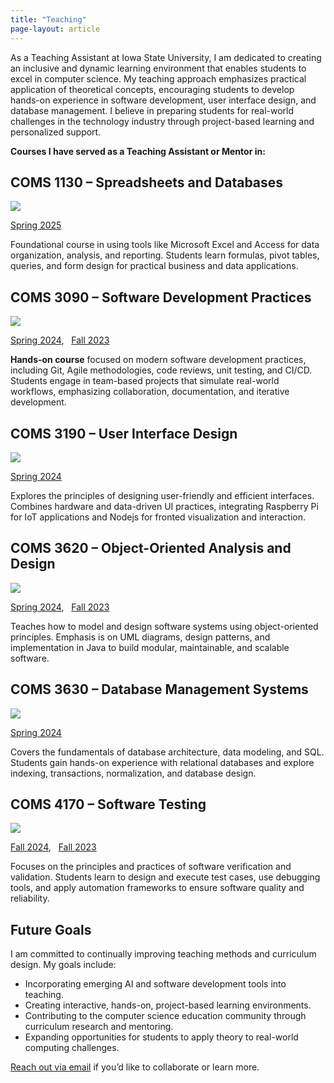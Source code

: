 ```yaml
---
title: "Teaching"
page-layout: article
---
```


As a Teaching Assistant at Iowa State University, I am dedicated to creating an inclusive and dynamic learning environment that enables students to excel in computer science. My teaching approach emphasizes practical application of theoretical concepts, encouraging students to develop hands-on experience in software development, user interface design, and database management. I believe in preparing students for real-world challenges in the technology industry through project-based learning and personalized support.

**Courses I have served as a Teaching Assistant or Mentor in:**



## COMS 1130 – Spreadsheets and Databases

::: {.grid}

::: {.g-col-12 .g-col-md-2}
![](/misc/info/teaching/spreadsheets.png)
:::

::: {.g-col-12 .g-col-md-10}
[Spring 2025](/teaching/coms1130/)

Foundational course in using tools like Microsoft Excel and Access for data organization, analysis, and reporting. Students learn formulas, pivot tables, queries, and form design for practical business and data applications.
:::

:::



## COMS 3090 – Software Development Practices

::: {.grid}

::: {.g-col-12 .g-col-md-2}
![](/misc/info/teaching/software_development.png)
:::

::: {.g-col-12 .g-col-md-10}
[Spring 2024](/teaching/coms3090/), &nbsp; [Fall 2023](/teaching/coms3090/)

**Hands-on course** focused on modern software development practices, including Git, Agile methodologies, code reviews, unit testing, and CI/CD. Students engage in team-based projects that simulate real-world workflows, emphasizing collaboration, documentation, and iterative development.
:::

:::



## COMS 3190 – User Interface Design

::: {.grid}

::: {.g-col-12 .g-col-md-2}
![](/misc/info/teaching/user_interface.png)
:::

::: {.g-col-12 .g-col-md-10}
[Spring 2024](/teaching/coms3190/)

Explores the principles of designing user-friendly and efficient interfaces. Combines hardware and data-driven UI practices, integrating Raspberry Pi for IoT applications and Nodejs for fronted visualization and interaction.
:::

:::



## COMS 3620 – Object-Oriented Analysis and Design

::: {.grid}

::: {.g-col-12 .g-col-md-2}
![](/misc/info/teaching/object_oriented.png)
:::

::: {.g-col-12 .g-col-md-10}
[Spring 2024](/teaching/coms3620/), &nbsp; [Fall 2023](/teaching/coms3620/)

Teaches how to model and design software systems using object-oriented principles. Emphasis is on UML diagrams, design patterns, and implementation in Java to build modular, maintainable, and scalable software.
:::

:::



## COMS 3630 – Database Management Systems

::: {.grid}

::: {.g-col-12 .g-col-md-2}
![](/misc/info/teaching/databases.png)
:::

::: {.g-col-12 .g-col-md-10}
[Spring 2024](/teaching/coms3630/)

Covers the fundamentals of database architecture, data modeling, and SQL. Students gain hands-on experience with relational databases and explore indexing, transactions, normalization, and database design.
:::

:::



## COMS 4170 – Software Testing

::: {.grid}

::: {.g-col-12 .g-col-md-2}
![](/misc/info/teaching/software_testing.png)
:::

::: {.g-col-12 .g-col-md-10}
[Fall 2024](/teaching/coms4170/), &nbsp; [Fall 2023](/teaching/coms4170/)

Focuses on the principles and practices of software verification and validation. Students learn to design and execute test cases, use debugging tools, and apply automation frameworks to ensure software quality and reliability.
:::

:::


## Future Goals

I am committed to continually improving teaching methods and curriculum design. My goals include:

- Incorporating emerging AI and software development tools into teaching.
- Creating interactive, hands-on, project-based learning environments.
- Contributing to the computer science education community through curriculum research and mentoring.
- Expanding opportunities for students to apply theory to real-world computing challenges.

[Reach out via email](mailto:cs.kundann@gmail.com) if you'd like to collaborate or learn more.
